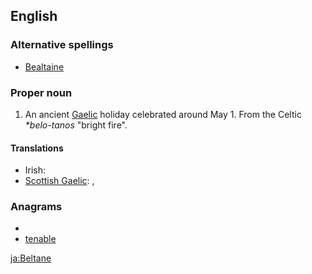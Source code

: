==English==
{{wikipedia}}

===Alternative spellings===
* [[Bealtaine]]

===Proper noun===
{{en-proper-noun}}

# An ancient [[Gaels|Gaelic]] holiday celebrated around May 1. From the Celtic ''*belo-tanos'' "bright fire".

====Translations====
{{trans-top|Gaelic holiday}}
* Irish: {{t-|ga|Lá Bealtaine|m|xs=Irish}}
* [[Scottish Gaelic]]: {{t-|gd|Là Bealltainn|m|xs=Scottish Gaelic}}, {{t-|gd|Là Buidhe Bealltainn|m|xs=Scottish Gaelic}}
{{trans-mid}}
{{trans-bottom}}

===Anagrams===
* {{alphagram|abeelnt}}
* [[tenable#English|tenable]]

[[ja:Beltane]]